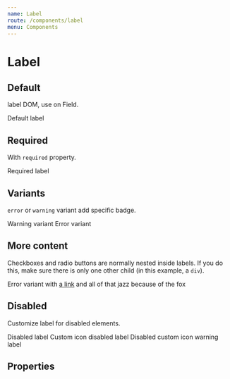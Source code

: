 ```yaml
---
name: Label
route: /components/label
menu: Components
---
```



# Label

## Default

label DOM, use on Field.

<Playground>
  <Label>Default label</Label>
</Playground>

## Required

With `required` property.

<Playground>
  <Label required>Required label</Label>
</Playground>

## Variants

`error` or `warning` variant add specific badge.

<Playground>
  <Label variant="warning">Warning variant</Label>
  <Label variant="error">Error variant</Label>
</Playground>

## More content

Checkboxes and radio buttons are normally nested inside labels. If you do this, make sure there is only one other child (in this example, a `div`).

<Playground>
  <Label variant="error">
    <Checkbox />
    <div>
      <span>Error variant with </span>
      <a href="#">a link</a>
      <span> and all of that jazz because of the fox</span>
    </div>
  </Label>
</Playground>

## Disabled

Customize label for disabled elements.

<Playground>
  <Label disabled>Disabled label</Label>
  <Label disabled disabledIcon="🔒">
    Custom icon disabled label
  </Label>
  <Label disabled disabledIcon="🔒" variant="warning">
    Disabled custom icon warning label
  </Label>
</Playground>

## Properties

<Props of={Label} />
